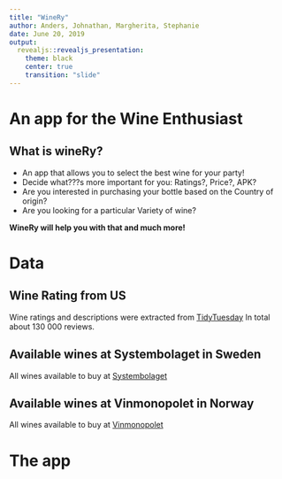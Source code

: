 ```yaml
---
title: "WineRy"
author: Anders, Johnathan, Margherita, Stephanie 
date: June 20, 2019
output: 
  revealjs::revealjs_presentation:
    theme: black
    center: true
    transition: "slide"
---
```


# An app for the Wine Enthusiast

## What is wineRy?

- An app that allows you to select the best wine for your party!
- Decide what???s more important for you: Ratings?, Price?, APK?
- Are you interested in purchasing your bottle based on the Country of origin?
- Are you looking for a particular Variety of wine?

**WineRy will help you with that and much more!**

# Data


## Wine Rating from US

Wine ratings and descriptions were extracted from [TidyTuesday](https://github.com/rfordatascience/tidytuesday)
In total about 130 000 reviews.


## Available wines at Systembolaget in Sweden

All wines available to buy at [Systembolaget](https://www.systembolaget.se/api/)

## Available wines at Vinmonopolet in Norway

All wines available to buy at [Vinmonopolet](https://www.vinmonopolet.no/datadeling)

# The app











